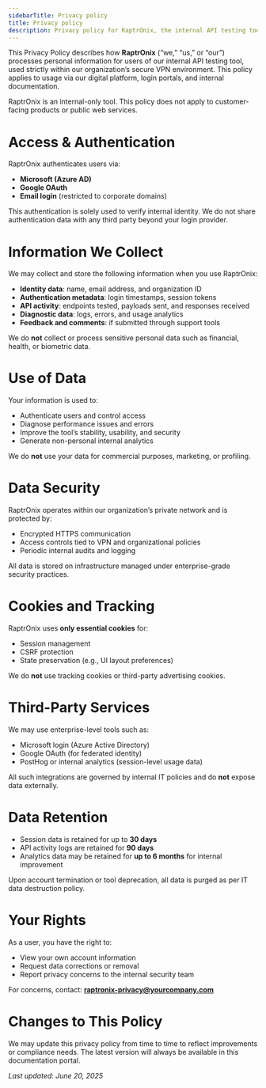 ```yaml
---
sidebarTitle: Privacy policy
title: Privacy policy
description: Privacy policy for RaptrOnix, the internal API testing tool used within our organization's VPN.
---
```


This Privacy Policy describes how **RaptrOnix** (“we,” “us,” or “our”) processes personal information for users of our internal API testing tool, used strictly within our organization’s secure VPN environment. This policy applies to usage via our digital platform, login portals, and internal documentation.

RaptrOnix is an internal-only tool. This policy does not apply to customer-facing products or public web services.

# **Access & Authentication**

RaptrOnix authenticates users via:

- **Microsoft (Azure AD)**
- **Google OAuth**
- **Email login** (restricted to corporate domains)

This authentication is solely used to verify internal identity. We do not share authentication data with any third party beyond your login provider.

# **Information We Collect**

We may collect and store the following information when you use RaptrOnix:

- **Identity data**: name, email address, and organization ID
- **Authentication metadata**: login timestamps, session tokens
- **API activity**: endpoints tested, payloads sent, and responses received
- **Diagnostic data**: logs, errors, and usage analytics
- **Feedback and comments**: if submitted through support tools

We do **not** collect or process sensitive personal data such as financial, health, or biometric data.

# **Use of Data**

Your information is used to:

- Authenticate users and control access
- Diagnose performance issues and errors
- Improve the tool’s stability, usability, and security
- Generate non-personal internal analytics

We do **not** use your data for commercial purposes, marketing, or profiling.

# **Data Security**

RaptrOnix operates within our organization’s private network and is protected by:

- Encrypted HTTPS communication
- Access controls tied to VPN and organizational policies
- Periodic internal audits and logging

All data is stored on infrastructure managed under enterprise-grade security practices.

# **Cookies and Tracking**

RaptrOnix uses **only essential cookies** for:

- Session management
- CSRF protection
- State preservation (e.g., UI layout preferences)

We do **not** use tracking cookies or third-party advertising cookies.

# **Third-Party Services**

We may use enterprise-level tools such as:

- Microsoft login (Azure Active Directory)
- Google OAuth (for federated identity)
- PostHog or internal analytics (session-level usage data)

All such integrations are governed by internal IT policies and do **not** expose data externally.

# **Data Retention**

- Session data is retained for up to **30 days**
- API activity logs are retained for **90 days**
- Analytics data may be retained for **up to 6 months** for internal improvement

Upon account termination or tool deprecation, all data is purged as per IT data destruction policy.

# **Your Rights**

As a user, you have the right to:

- View your own account information
- Request data corrections or removal
- Report privacy concerns to the internal security team

For concerns, contact: **raptronix-privacy@yourcompany.com**

# **Changes to This Policy**

We may update this privacy policy from time to time to reflect improvements or compliance needs. The latest version will always be available in this documentation portal.

_Last updated: June 20, 2025_

